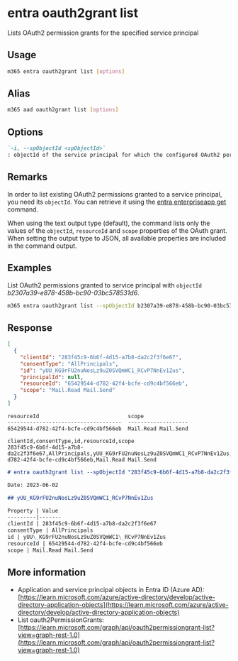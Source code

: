
# entra oauth2grant list

Lists OAuth2 permission grants for the specified service principal

## Usage

```sh
m365 entra oauth2grant list [options]
```

## Alias

```sh
m365 aad oauth2grant list [options]
```

## Options

```md definition-list
`-i, --spObjectId <spObjectId>`
: objectId of the service principal for which the configured OAuth2 permission grants should be retrieved
```

<Global />

## Remarks

In order to list existing OAuth2 permissions granted to a service principal, you need its `objectId`. You can retrieve it using the [entra enterpriseapp get](../enterpriseapp/enterpriseapp-get.mdx) command.

When using the text output type (default), the command lists only the values of the `objectId`, `resourceId` and `scope` properties of the OAuth grant. When setting the output type to JSON, all available properties are included in the command output.

## Examples

List OAuth2 permissions granted to service principal with `objectId` _b2307a39-e878-458b-bc90-03bc578531d6_.

```sh
m365 entra oauth2grant list --spObjectId b2307a39-e878-458b-bc90-03bc578531d6
```

## Response

<Tabs>
  <TabItem value="JSON">

  ```json
  [
    {
      "clientId": "283f45c9-6b6f-4d15-a7b8-da2c2f3f6e67",
      "consentType": "AllPrincipals",
      "id": "yUU_KG9rFU2nuNosLz9uZ0SVQmWC1_RCvP7NnEv1Zus",
      "principalId": null,
      "resourceId": "65429544-d782-42f4-bcfe-cd9c4bf566eb",
      "scope": "Mail.Read Mail.Send"
    }
  ]
  ```

  </TabItem>
  <TabItem value="Text">

  ```text
  resourceId                            scope
  ------------------------------------  -------------------
  65429544-d782-42f4-bcfe-cd9c4bf566eb  Mail.Read Mail.Send
  ```

  </TabItem>
  <TabItem value="CSV">

  ```csv
  clientId,consentType,id,resourceId,scope
  283f45c9-6b6f-4d15-a7b8-da2c2f3f6e67,AllPrincipals,yUU_KG9rFU2nuNosLz9uZ0SVQmWC1_RCvP7NnEv1Zus,65429544-d782-42f4-bcfe-cd9c4bf566eb,Mail.Read Mail.Send
  ```

  </TabItem>
  <TabItem value="Markdown">

  ```md
  # entra oauth2grant list --spObjectId "283f45c9-6b6f-4d15-a7b8-da2c2f3f6e67"

  Date: 2023-06-02

  ## yUU_KG9rFU2nuNosLz9uZ0SVQmWC1_RCvP7NnEv1Zus

  Property | Value
  ---------|-------
  clientId | 283f45c9-6b6f-4d15-a7b8-da2c2f3f6e67
  consentType | AllPrincipals
  id | yUU\_KG9rFU2nuNosLz9uZ0SVQmWC1\_RCvP7NnEv1Zus
  resourceId | 65429544-d782-42f4-bcfe-cd9c4bf566eb
  scope | Mail.Read Mail.Send
  ```

  </TabItem>
</Tabs>

## More information

- Application and service principal objects in Entra ID (Azure AD): [https://learn.microsoft.com/azure/active-directory/develop/active-directory-application-objects](https://learn.microsoft.com/azure/active-directory/develop/active-directory-application-objects)
- List oauth2PermissionGrants: [https://learn.microsoft.com/graph/api/oauth2permissiongrant-list?view=graph-rest-1.0](https://learn.microsoft.com/graph/api/oauth2permissiongrant-list?view=graph-rest-1.0)
